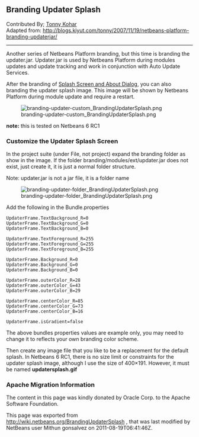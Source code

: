 <!--

    Licensed to the Apache Software Foundation (ASF) under one
    or more contributor license agreements.  See the NOTICE file
    distributed with this work for additional information
    regarding copyright ownership.  The ASF licenses this file
    to you under the Apache License, Version 2.0 (the
    "License"); you may not use this file except in compliance
    with the License.  You may obtain a copy of the License at

      http://www.apache.org/licenses/LICENSE-2.0

    Unless required by applicable law or agreed to in writing,
    software distributed under the License is distributed on an
    "AS IS" BASIS, WITHOUT WARRANTIES OR CONDITIONS OF ANY
    KIND, either express or implied.  See the License for the
    specific language governing permissions and limitations
    under the License.

-->

==Branding Updater Splash==
Contributed By; [[TonnyKohar | Tonny Kohar]]
<br>
Adapted from: http://blogs.kiyut.com/tonny/2007/11/19/netbeans-platform-branding-updaterjar/
----

Another series of Netbeans Platform branding, but this time is branding the updater.jar. Updater.jar is used by Netbeans Platform during modules updates and update tracking and work in conjunction with Auto Update Services.

After the branding of [http://blogs.kiyut.com/tonny/2007/10/18/customize-netbeans-platform-splash-screen-and-about-dialog/ Splash Screen and About Dialog], you can also branding the updater splash image. This image will be shown by Netbeans Platform during module update and require a restart.

[[File:branding-updater-custom_BrandingUpdaterSplash.png]]

'''note:''' this is tested on Netbeans 6 RC1


===Customize the Updater Splash Screen===

In the project suite (under File, not project) expand the branding folder as show in the image.
If the folder branding/modules/ext/updater.jar does not exist, just create it, it is just a normal folder structure.

Note: updater.jar is not a jar file, it is a folder name

[[File:branding-updater-folder_BrandingUpdaterSplash.png]]

Add the following in the Bundle.properties

<pre>
UpdaterFrame.TextBackground_R=0
UpdaterFrame.TextBackground_G=0
UpdaterFrame.TextBackground_B=0
 
UpdaterFrame.TextForeground_R=255
UpdaterFrame.TextForeground_G=255
UpdaterFrame.TextForeground_B=255
 
UpdaterFrame.Background_R=0
UpdaterFrame.Background_G=0
UpdaterFrame.Background_B=0
 
UpdaterFrame.outerColor_R=28
UpdaterFrame.outerColor_G=43
UpdaterFrame.outerColor_B=29
 
UpdaterFrame.centerColor_R=85
UpdaterFrame.centerColor_G=73
UpdaterFrame.centerColor_B=16
 
UpdaterFrame.isGradient=false
</pre>

The above bundles properties values are example only, you may need to change it to reflects your own branding color scheme.

Then create any image file that you like to be a replacement for the default splash. In Netbeans 6 RC1, there is no size limit or constraints for the updater splash image, although I use the size of 400×191. However, it must be named '''updatersplash.gif'''

===Apache Migration Information===

The content in this page was kindly donated by Oracle Corp. to the
Apache Software Foundation.

This page was exported from http://wiki.netbeans.org/BrandingUpdaterSplash , 
that was last modified by NetBeans user Mithun gonsalvez 
on 2011-08-19T06:41:46Z.

